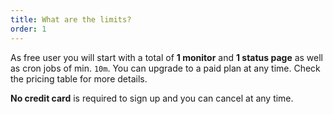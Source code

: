 ```yaml
---
title: What are the limits?
order: 1
---
```


As free user you will start with a total of **1 monitor** and **1 status page**
as well as cron jobs of min. `10m`. You can upgrade to a paid plan at any time.
Check the pricing table for more details.

**No credit card** is required to sign up and you can cancel at any time.

